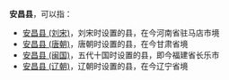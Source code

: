 '''安昌县'''，可以指：
*[[安昌县_(刘宋)|安昌县 (刘宋)]]，刘宋时设置的县，在今河南省驻马店市境
*[[安昌县_(唐朝)|安昌县 (唐朝)]]，唐朝时设置的县，在今甘肃省境
*[[安昌县_(闽国)|安昌县 (闽国)]]，五代十国时设置的县，即今福建省长乐市
*[[安昌县_(辽朝)|安昌县 (辽朝)]]，辽朝时设置的县，在今辽宁省境

{{Disambiguation|Cat=三字中国县名消歧义|A}}